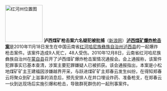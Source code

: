 [[File:Location of Honghe Prefecture within Yunnan (China).png|120px|left|红河州位置图]]
'''泸西煤矿枪击案六名疑犯被批捕'''（[http://news.sina.com.cn/c/2010-12-09/113518448130s.shtml 新浪网]）'''[[泸西煤矿爆炸枪击案]]'''是2010年11月18日发生在中国云南省[[红河哈尼族彝族自治州]][[泸西县]]的一起爆炸枪击案件。该案件造成9人死亡，48人受伤。2010年12月8日，云南省红河哈尼族彝族自治州在[[蒙自县]]召开了泸西煤矿爆炸枪击案情况通报会。会上通报称，该案件犯罪事实已基本查清，涉案主要犯罪嫌疑人已被抓获。该会通报指出，本案是小松地煤矿矿主王建福因涉嫌越界开采，与跃进煤矿矿主郑春云发生纠纷，在得知郑春云将聚众到矿上滋事的消息后，预先安排人在井口埋设炸药、准备枪支，在郑春云一伙到达现场后实施引爆和枪击，导致群死群伤的一起刑事案件。